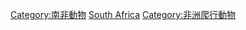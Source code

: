 [[Category:南非動物|Category:南非動物]]
[[Category:各國爬行動物|South Africa]]
[[Category:非洲爬行動物|Category:非洲爬行動物]]